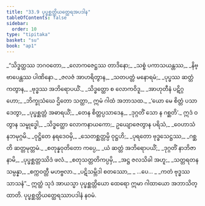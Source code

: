 ```yaml
---
title: "33.9 ပုပ္ဖစ္ဆတ္တိယတ္ထေရအပဒါန"
tableOfContents: false
sidebar:
  order: 10
type: "tipitaka"
basket: "su"
book: "ap1"
---
```



<DynamicBreadcrumb />

<Division number="73" book="ap1">

<Paragraph number="3675" type="verses" book="ap1">
_“သိဒ္ဓတ္ထဿ ဘဂဝတော,_  
_လောကဇေဋ္ဌဿ တာဒိနော;_  
_သစ္စံ ပကာသယန္တဿ,_  
_နိဗ္ဗာပေန္တဿ ပါဏိနော._  

</Paragraph>

</Division>
<Division number="74" book="ap1">

<Paragraph number="3676" type="verses" book="ap1">
_ဇလဇံ အာဟရိတွာန,_  
_သတပတ္တံ မနောရမံ;_  
_ပုပ္ဖဿ ဆတ္တံ ကတွာန,_  
_ဗုဒ္ဓဿ အဘိရောပယိံ._  

</Paragraph>

</Division>
<Division number="75" book="ap1">

<Paragraph number="3677" type="verses" book="ap1">
_သိဒ္ဓတ္ထော စ လောကဝိဒူ,_  
_အာဟုတီနံ ပဋိဂ္ဂဟော;_  
_ဘိက္ခုသံဃေ ဌိတော သတ္ထာ,_  
ဣမံ ဂါထံ အဘာသထ._  

</Paragraph>

</Division>
<Division number="76" book="ap1">

<Paragraph number="3678" type="verses" book="ap1">
_‘ယော မေ စိတ္တံ ပသာဒေတွာ,_  
_ပုပ္ဖစ္ဆတ္တံ အဓာရယိံ;_  
_တေန စိတ္တပ္ပသာဒေန,_  
_ဒုဂ္ဂတိံ သော န ဂစ္ဆတိ’._  

</Paragraph>

</Division>
<Division number="77" book="ap1">

<Paragraph number="3679" book="ap1">
ဣဒံ ဝတွာန သမ္ဗုဒ္ဓေါ,_  
_သိဒ္ဓတ္ထော လောကနာယကော;_  
ဥယျောဇေတွာန ပရိသံ,_  
_ဝေဟာသံ နဘမုဂ္ဂမိ._  

</Paragraph>

</Division>
<Division number="78" book="ap1">

<Paragraph number="3680" type="verses" book="ap1">
_ဝုဋ္ဌိတေ နရဒေဝမှိ,_  
_သေတစ္ဆတ္တမ္ပိ ဝုဋ္ဌဟိ;_  
_ပုရတော ဗုဒ္ဓသေဋ္ဌဿ,_  
_ဂစ္ဆတိ ဆတ္တမုတ္တမံ._  

</Paragraph>

</Division>
<Division number="79" book="ap1">

<Paragraph number="3681" type="verses" book="ap1">
_စတုန္နဝုတိတော ကပ္ပေ,_  
_ယံ ဆတ္တံ အဘိရောပယိံ;_  
_ဒုဂ္ဂတိံ နာဘိဇာနာမိ,_  
_ပုပ္ဖစ္ဆတ္တဿိဒံ ဖလံ._  

</Paragraph>

</Division>
<Division number="80" book="ap1">

<Paragraph number="3682" type="verses" book="ap1">
_စတုသတ္တတိကပ္ပမှိ,_  
_အဋ္ဌ ဇလသိခါ အဟူ;_  
_သတ္တရတနသမ္ပန္နာ,_  
_စက္ကဝတ္တီ မဟဗ္ဗလာ._  

</Paragraph>

</Division>
<Division number="81" book="ap1">

<Paragraph number="3683" type="verses" book="ap1">
_ပဋိသမ္ဘိဒါ စတဿော,_  
_ …ပေ… _  
_ကတံ ဗုဒ္ဓဿ သာသနံ”._  

</Paragraph>

<Paragraph number="3684" book="ap1">
ဣတ္ထံ သုဒံ အာယသ္မာ ပုပ္ဖစ္ဆတ္တိယော ထေရော ဣမာ ဂါထာယော အဘာသိတ္ထာတိ.

</Paragraph>
</Division>

<Paragraph number="3685" type="center" book="ap1">
ပုပ္ဖစ္ဆတ္တိယတ္ထေရဿာပဒါနံ နဝမံ.
</Paragraph>